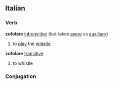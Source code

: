==Italian==
===Verb===
'''zufolare''' [[intransitive]] (but takes [[avere]] as [[auxiliary]])
# to [[play]] the [[whistle]]
'''zufolare''' [[transitive]]
# to whistle
===Conjugation===
{{it-conj-are|zufol|avere}}